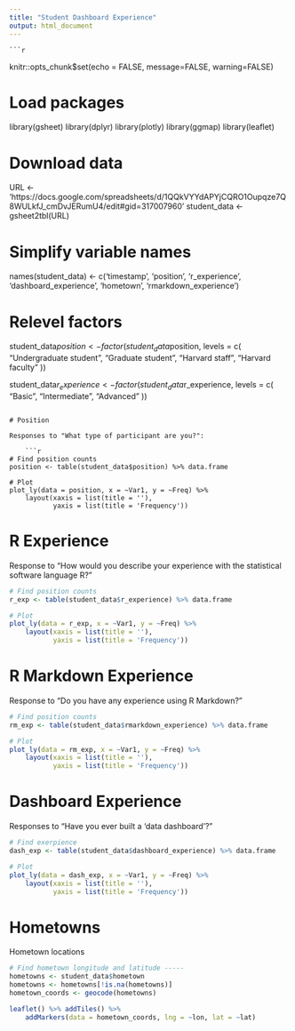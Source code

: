 ```yaml
---
title: "Student Dashboard Experience"
output: html_document
---
```


    ```r
knitr::opts_chunk$set(echo = FALSE, message=FALSE, warning=FALSE)

# Load packages
library(gsheet)
library(dplyr)
library(plotly)
library(ggmap)
library(leaflet)

# Download data
URL <- 'https://docs.google.com/spreadsheets/d/1QQkVYYdAPYjCQRO1Oupqze7Q8WULkfJ_cmDvJERumU4/edit#gid=317007960'
student_data <- gsheet2tbl(URL)

# Simplify variable names
names(student_data) <- c('timestamp', 'position', 'r_experience',
                         'dashboard_experience', 'hometown',
                         'rmarkdown_experience')

# Relevel factors
student_data$position <- factor(student_data$position, levels = c(
    "Undergraduate student", "Graduate student", "Harvard staff", "Harvard faculty"
))

student_data$r_experience <- factor(student_data$r_experience, levels = c(
    "Basic", "Intermediate", "Advanced"
))

```

# Position

Responses to "What type of participant are you?":

    ```r
# Find position counts
position <- table(student_data$position) %>% data.frame

# Plot
plot_ly(data = position, x = ~Var1, y = ~Freq) %>%
    layout(xaxis = list(title = ''),
           yaxis = list(title = 'Frequency'))
```

# R Experience

Response to "How would you describe your experience with the statistical software language R?"

```r
# Find position counts
r_exp <- table(student_data$r_experience) %>% data.frame

# Plot
plot_ly(data = r_exp, x = ~Var1, y = ~Freq) %>%
    layout(xaxis = list(title = ''),
           yaxis = list(title = 'Frequency'))
```

# R Markdown Experience

Response to "Do you have any experience using R Markdown?"

```r
# Find position counts
rm_exp <- table(student_data$rmarkdown_experience) %>% data.frame

# Plot
plot_ly(data = rm_exp, x = ~Var1, y = ~Freq) %>%
    layout(xaxis = list(title = ''),
           yaxis = list(title = 'Frequency'))
```

# Dashboard Experience

Responses to "Have you ever built a 'data dashboard'?"

```r
# Find exerpience
dash_exp <- table(student_data$dashboard_experience) %>% data.frame

# Plot
plot_ly(data = dash_exp, x = ~Var1, y = ~Freq) %>%
    layout(xaxis = list(title = ''),
           yaxis = list(title = 'Frequency'))
```



# Hometowns

Hometown locations

```r
# Find hometown longitude and latitude -----
hometowns <- student_data$hometown
hometowns <- hometowns[!is.na(hometowns)]
hometown_coords <- geocode(hometowns)

leaflet() %>% addTiles() %>%
    addMarkers(data = hometown_coords, lng = ~lon, lat = ~lat)
````
